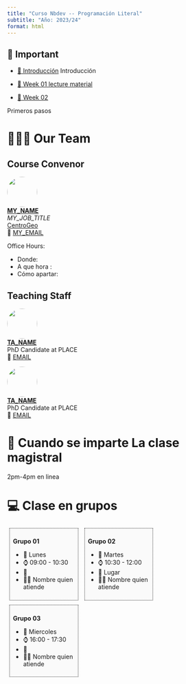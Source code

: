 ---
title: "Curso Nbdev -- Programación Literal"
subtitle: "Año: 2023/24"
format: html
---

::: {.callout-important collapse=false}
## 📢 Important



- [🎺 Introducción](/2023/weeks/week01/page.qmd) Introducción 

- [👣 Week 01 lecture material](/2023/weeks/week03/page_1pasos.qmd) 

- [👣 Week 02 ](/2023/weeks/week03/page_1pasos.qmd) 


Primeros pasos

:::


# 🧑🏻‍🏫 Our Team

::: {.panel-tabset}
## Course Convenor


![](/figures/people/professor_octopus.png){fig-align="left" fig-alt="Dr. J. Miguel Salazar" style="object-fit: cover;width:5em;height:5em;border-radius: 50%;"}  
**[MY_NAME](#)** <br/>
_MY_JOB_TITLE_ <br/>
[CentroGeo](#)</a><br/>
📧 [MY_EMAIL](mailto: msalazar@centrogeo.edu.mx)

Office Hours: 

- Donde:
- A que hora :
- Cómo apartar:

## Teaching Staff

![](/figures/people/ta_octopunian.png){fig-align="left" fig-alt="Nombre quien atiende" style="object-fit: cover;width:5em;height:5em;border-radius: 50%;"}  
**[TA_NAME](#)** <br/>
PhD Candidate at PLACE <br> 
📧 [EMAIL](mailto:)

![](/figures/people/ta_octopunian2.png){fig-align="left" fig-alt="Nombre quien atiende 2" style="object-fit: cover;width:5em;height:5em;border-radius: 50%;"}  
**[TA_NAME](#)** <br/>
PhD Candidate at PLACE <br> 
📧 [EMAIL](mailto:)


:::

# 📍 Cuando se imparte La clase magistral

 2pm-4pm en linea 

# 💻 Clase en grupos 

::: {style="display:inline-block;width: 28.5%;border-style: dotted;border-width: 1px;border-color: &quot;#fefefe&quot;; margin:1%;padding:1.5%;background-color:#fafafa"}

**Grupo 01**

- 📆 Lunes
- ⌚ 09:00 - 10:30
- 📍 
- 🧑‍🏫 Nombre quien atiende
:::


::: {style="display:inline-block;width: 28.5%;border-style: dotted;border-width: 1px;border-color: &quot;#fefefe&quot;; margin:1%;padding:1.5%;background-color:#fafafa"}
**Grupo 02**

            
- 📆 Martes
- ⌚ 10:30 - 12:00
- 📍 Lugar
- 🧑‍🏫 Nombre quien atiende
            
:::

::: {style="display:inline-block;width: 28.5%;border-style: dotted;border-width: 1px;border-color: &quot;#fefefe&quot;; margin:1%;padding:1.5%;background-color:#fafafa"}
**Grupo 03**

- 📆 Miercoles
- ⌚ 16:00 - 17:30
- 📍 
- 🧑‍🏫 Nombre quien atiende
:::
